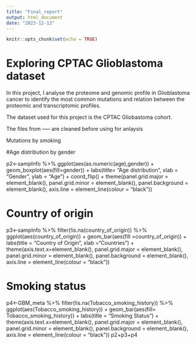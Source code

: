 ```yaml
---
title: "Final_report"
output: html_document
date: "2023-12-13"
---
```


```r
knitr::opts_chunk$set(echo = TRUE)
```

# Exploring CPTAC Glioblastoma dataset

In this project, I analyse the proteome and genomic profile in Glioblastoma cancer to identify the most common mutations and relation between the proteomic and transcriptomic profiles.

The dataset used for this project is the CPTAC Gliobastoma cohort.

The files from ----- are cleaned before using for anlaysis


Mutations by smoking

#Age distribution by gender

p2<-sampInfo %>% ggplot(aes(as.numeric(age),gender)) +
  geom_boxplot(aes(fill=gender)) +
  labs(title= "Age distribution", xlab = "Gender", ylab = "Age") +
  coord_flip() +
  theme(panel.grid.major = element_blank(), 
        panel.grid.minor = element_blank(),
        panel.background = element_blank(),
        axis.line = element_line(colour = "black"))

# Country of origin
p3<-sampInfo %>%
  filter(!is.na(country_of_origin)) %>%
  ggplot(aes(country_of_origin)) +
  geom_bar(aes(fill =country_of_origin)) +
  labs(title = "Country of Origin", xlab ="Countries") + 
  theme(axis.text.x=element_blank(),
        panel.grid.major = element_blank(), 
        panel.grid.minor = element_blank(),
        panel.background = element_blank(),
        axis.line = element_line(colour = "black"))

# Smoking status

p4<-GBM_meta %>% 
  filter(!is.na(Tobacco_smoking_history)) %>%
  ggplot(aes(Tobacco_smoking_history)) +
  geom_bar(aes(fill= Tobacco_smoking_history)) +
  labs(title = "Smoking Status") +
  theme(axis.text.x=element_blank(),
        panel.grid.major = element_blank(), 
        panel.grid.minor = element_blank(),
        panel.background = element_blank(),
        axis.line = element_line(colour = "black"))
p2+p3+p4